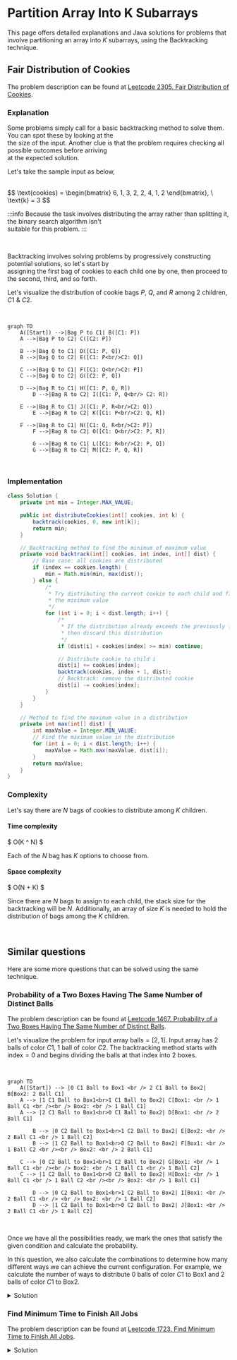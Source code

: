 



# Partition Array Into K Subarrays


This page offers detailed explanations and Java solutions for problems that involve partitioning an array into $K$ subarrays, using the Backtracking technique.


## Fair Distribution of Cookies

The problem description can be found at [Leetcode 2305. Fair Distribution of Cookies](https://leetcode.com/problems/fair-distribution-of-cookies/description/).




### Explanation 
Some problems simply call for a basic backtracking method to solve them. You can spot these by looking at the \
the size of the input. Another clue is that the problem requires checking all possible outcomes before arriving \
at the expected solution.


Let's take the sample input as below,

<br />
$$
\text{cookies} = \begin{bmatrix}
6, 1, 3, 2, 2, 4, 1, 2
\end{bmatrix}, 
\  \text{k} = 3
$$
<br />


:::info
Because the task involves distributing the array rather than splitting it, the binary search algorithm isn't \
suitable for this problem.
:::

<br />

Backtracking involves solving problems by progressively constructing potential solutions, so let's start by \
assigning the first bag of cookies to each child one by one, then proceed to the second, third, and so forth.








Let's visualize the distribution of cookie bags $P$, $Q$, and $R$ among $2$ children, $C1$ & $C2$.

<br />
<div style={{textAlign:"center"}}>

```mermaid
graph TD
    A([Start]) -->|Bag P to C1| B([C1: P])
    A -->|Bag P to C2| C([C2: P])
	
    B -->|Bag Q to C1| D([C1: P, Q])
    B -->|Bag Q to C2| E([C1: P<br/>C2: Q])

    C -->|Bag Q to C1| F([C1: Q<br/>C2: P])
    C -->|Bag Q to C2| G([C2: P, Q])

    D -->|Bag R to C1| H([C1: P, Q, R])
		D -->|Bag R to C2| I([C1: P, Q<br/> C2: R])

    E -->|Bag R to C1| J([C1: P, R<br/>C2: Q])
		E -->|Bag R to C2| K([C1: P<br/>C2: Q, R])

    F -->|Bag R to C1| N([C1: Q, R<br/>C2: P])
		F -->|Bag R to C2| O([C1: Q<br/>C2: P, R])

		G -->|Bag R to C1| L([C1: R<br/>C2: P, Q])
		G -->|Bag R to C2| M([C2: P, Q, R])
``` 
</div>
<br />






### Implementation
<Tabs>
  <TabItem value="Java" label="Java" default>

```java
class Solution {
    private int min = Integer.MAX_VALUE;

    public int distributeCookies(int[] cookies, int k) {
        backtrack(cookies, 0, new int[k]);
        return min;
    }

    // Backtracking method to find the minimum of maximum value
    private void backtrack(int[] cookies, int index, int[] dist) {
        // Base case: all cookies are distributed
        if (index == cookies.length) {
            min = Math.min(min, max(dist));
        } else {
            /* 
             * Try distributing the current cookie to each child and find 
             * the minimum value
             */
            for (int i = 0; i < dist.length; i++) {
                /* 
                 * If the distribution already exceeds the previously found min, 
                 * then discard this distribution
                 */
                if (dist[i] + cookies[index] >= min) continue;

                // Distribute cookie to child i
                dist[i] += cookies[index]; 
                backtrack(cookies, index + 1, dist);
                // Backtrack: remove the distributed cookie
                dist[i] -= cookies[index];
            }
        }
    }

    // Method to find the maximum value in a distribution
    private int max(int[] dist) {
        int maxValue = Integer.MIN_VALUE;
        // Find the maximum value in the distribution
        for (int i = 0; i < dist.length; i++) {
            maxValue = Math.max(maxValue, dist[i]);
        }
        return maxValue;
    }
}
```
</TabItem>
</Tabs>









### Complexity 

Let's say there are $N$ bags of cookies to distribute among $K$ children.

#### Time complexity 

$
O(K ^ N)
$

Each of the $N$ bag has $K$ options to choose from.


#### Space complexity

$
O(N + K)
$

Since there are $N$ bags to assign to each child, the stack size for the backtracking will be $N$. Additionally, an array of size $K$ is needed to hold the distribution of bags among the $K$ children.










<br />

## Similar questions

Here are some more questions that can be solved using the same technique.


### Probability of a Two Boxes Having The Same Number of Distinct Balls

The problem description can be found at [Leetcode 1467. Probability of a Two Boxes Having The Same Number of Distinct Balls](https://leetcode.com/problems/probability-of-a-two-boxes-having-the-same-number-of-distinct-balls/description/).


Let's visualize the problem for input array $\text{balls} = [2,1]$. Input array has $2$ balls of color $C1$, $1$ ball of color $C2$. The backtracking method starts with $\text{index} = 0$ and begins dividing the balls at that index into $2$ boxes.

<br />
<div style={{textAlign:"center"}}>

```mermaid
graph TD
    A([Start]) --> |0 C1 Ball to Box1 <br /> 2 C1 Ball to Box2| B[Box2: 2 Ball C1]
    A --> |1 C1 Ball to Box1<br>1 C1 Ball to Box2| C[Box1: <br /> 1 Ball C1 <br /><br /> Box2: <br /> 1 Ball C1]
    A --> |2 C1 Ball to Box1<br>0 C1 Ball to Box2| D[Box1: <br /> 2 Ball C1]

		B --> |0 C2 Ball to Box1<br>1 C2 Ball to Box2| E[Box2: <br /> 2 Ball C1 <br /> 1 Ball C2]
		B --> |1 C2 Ball to Box1<br>0 C2 Ball to Box2| F[Box1: <br /> 1 Ball C2 <br /><br /> Box2: <br /> 2 Ball C1]
		
    C --> |0 C2 Ball to Box1<br>1 C2 Ball to Box2| G[Box1: <br /> 1 Ball C1 <br /><br /> Box2: <br /> 1 Ball C1 <br /> 1 Ball C2]
    C --> |1 C2 Ball to Box1<br>0 C2 Ball to Box2| H[Box1: <br /> 1 Ball C1 <br /> 1 Ball C2 <br /><br /> Box2: <br /> 1 Ball C1]

		D --> |0 C2 Ball to Box1<br>1 C2 Ball to Box2| I[Box1: <br /> 2 Ball C1 <br /> <br /> Box2: <br /> 1 Ball C2]
		D --> |1 C2 Ball to Box1<br>0 C2 Ball to Box2| J[Box1: <br /> 2 Ball C1 <br /> 1 Ball C2]
``` 
</div>

<br />

Once we have all the possibilities ready, we mark the ones that satisfy the given condition and calculate the probability. 

In this question, we also calculate the combinations to determine how many different ways we can achieve the current configuration. For example, we calculate the number of ways to distribute $0$ balls of color $C1$ to Box$1$ and $2$ balls of color $C1$ to Box$2$.


<details>
  <summary>Solution</summary>

<Tabs>
  <TabItem value="Java" label="Java" default>

```java
class Solution {
    // Array to store factorials
    double[] factorial = new double[49]; 

    // Main method to calculate probability
    public double getProbability(int[] balls) {
        int sum = 0;
        // Calculate total number of balls
        for (int i = 0; i < balls.length; i++) {
            sum += balls[i];
        }

        // Calculate factorials for later use
        factorial[0] = 1;
        for (int i = 1; i < 49; i++) {
            factorial[i] = factorial[i - 1] * i;
        }

        // Calculate valid cases
        double valid = backtrack(balls, 0, 0, 0, 0, 0); 
        // Calculate total combinations
        double total = combinations(sum, sum / 2); 

        // Return probability
        return valid / total; 
    }

    // Backtracking method to calculate valid cases
    private double backtrack(int[] balls, int index, int box1Color, int box2Color,
      int box1Count, int box2Count) {

        if (index == balls.length) {
            // Check if counts and colors match for both boxes
            return box1Count == box2Count && box1Color == box2Color ? 1 : 0;
        } else {
            double res = 0;
            /*
             * Assign i balls from balls[index] to first box and 
             * balls[index] - i to second box
             */
            for (int i = 0; i <= balls[index]; i++) {
                double combinations = combinations(balls[index], i);
                res += backtrack(
                  balls, index + 1,
                  i > 0 ? box1Color + 1 : box1Color,
                  i < balls[index] ? box2Color + 1 : box2Color,
                  box1Count + i,
                  box2Count + (balls[index] - i)
                ) * combinations;
            }
            return res;
        }
    }

    // Method to calculate combinations using factorials
    private double combinations(int n, int r) {
        return factorial[n] / factorial[n - r] / factorial[r];
    }
}
```
</TabItem>
</Tabs>
</details>




###  Find Minimum Time to Finish All Jobs

The problem description can be found at [Leetcode 1723. Find Minimum Time to Finish All Jobs](https://leetcode.com/problems/find-minimum-time-to-finish-all-jobs/description/).


<details>
  <summary>Solution</summary>

<Tabs>
  <TabItem value="Java" label="Java" default>

```java
class Solution {
    private int min = Integer.MAX_VALUE;

    // Main method to calculate minimum time required
    public int minimumTimeRequired(int[] jobs, int k) {
        backtrack(jobs, 0, new int[k]);
        return min;
    }

    // Backtracking method to find the minimum of maximum value
    private void backtrack(int[] jobs, int index, int[] workers) {
        // Base case: all jobs are assigned
        if (index == jobs.length) {
            min = Math.min(min, max(workers));
        } else {
            // Try assigning the current job to each worker and find the minimum value
            for (int i = 0; i < workers.length; i++) {
                // If the current assignment is the same as the previous one, skip
                if (i > 0 && workers[i] == workers[i - 1]) continue;

                // If the current assignment exceeds the previously found min, then discard
                if (workers[i] + jobs[index] > min) continue;

                workers[i] += jobs[index]; // Assign job to worker i
                backtrack(jobs, index + 1, workers);
                workers[i] -= jobs[index]; // Backtrack: remove the assigned job
            }
        }
    }

    // Method to find the maximum value in an array
    private int max(int[] array) {
        int maxValue = Integer.MIN_VALUE;
        // Find the maximum value in the array
        for (int i = 0; i < array.length; i++) {
            maxValue = Math.max(maxValue, array[i]);
        }
        return maxValue;
    }
}
```
</TabItem>
</Tabs>
</details>








